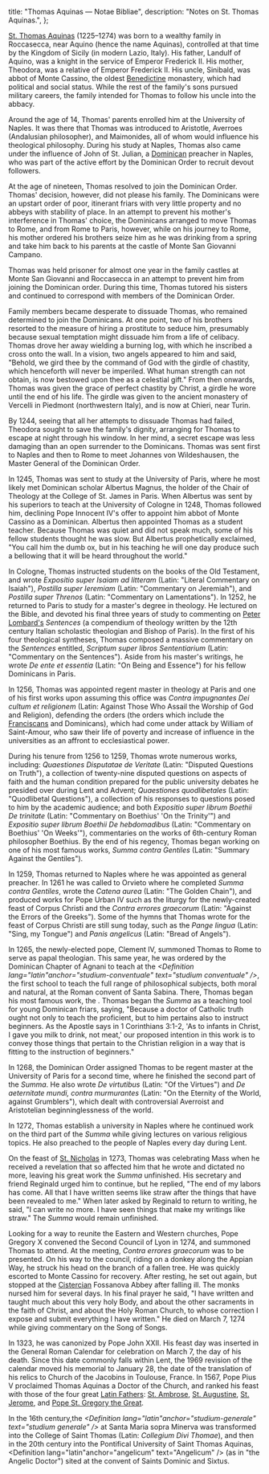   title: "Thomas Aquinas — Notae Bibliae",
  description: "Notes on St. Thomas Aquinas.",
};

<Initial text="Thomas Aquinas" />

[St. Thomas Aquinas](/glossary/names#thomas) (1225–1274) was born to a wealthy family in Roccasecca, near Aquino (hence the name Aquinas), controlled at that time by the Kingdom of Sicily (in modern Lazio, Italy). His father, Landulf of Aquino, was a knight in the service of Emperor Frederick II. His mother, Theodora, was a relative of Emperor Frederick II. His uncle, Sinibald, was abbot of Monte Cassino, the oldest [Benedictine](/people/saints/medieval/benedict-of-nursia) monastery, which had political and social status. While the rest of the family's sons pursued military careers, the family intended for Thomas to follow his uncle into the abbacy.

Around the age of 14, Thomas' parents enrolled him at the University of Naples. It was there that Thomas was introduced to Aristotle, Averroes (Andalusian philosopher), and Maimonides, all of whom would influence his theological philosophy. During his study at Naples, Thomas also came under the influence of John of St. Julian, a [Dominican](/people/saints/medieval/dominic-of-osma) preacher in Naples, who was part of the active effort by the Dominican Order to recruit devout followers.

At the age of nineteen, Thomas resolved to join the Dominican Order. Thomas' decision, however, did not please his family. The Dominicans were an upstart order of poor, itinerant friars with very little property and no abbeys with stability of place. In an attempt to prevent his mother's interference in Thomas' choice, the Dominicans arranged to move Thomas to Rome, and from Rome to Paris, however, while on his journey to Rome, his mother ordered his brothers seize him as he was drinking from a spring and take him back to his parents at the castle of Monte San Giovanni Campano.

Thomas was held prisoner for almost one year in the family castles at Monte San Giovanni and Roccasecca in an attempt to prevent him from joining the Dominican order. During this time, Thomas tutored his sisters and continued to correspond with members of the Dominican Order.

Family members became desperate to dissuade Thomas, who remained determined to join the Dominicans. At one point, two of his brothers resorted to the measure of hiring a prostitute to seduce him, presumably because sexual temptation might dissuade him from a life of celibacy. Thomas drove her away wielding a burning log, with which he inscribed a cross onto the wall. In a vision, two angels appeared to him and said, "Behold, we gird thee by the command of God with the girdle of chastity, which henceforth will never be imperiled. What human strength can not obtain, is now bestowed upon thee as a celestial gift." From then onwards, Thomas was given the grace of perfect chastity by Christ, a girdle he wore until the end of his life. The girdle was given to the ancient monastery of Vercelli in Piedmont (northwestern Italy), and is now at Chieri, near Turin.

By 1244, seeing that all her attempts to dissuade Thomas had failed, Theodora sought to save the family's dignity, arranging for Thomas to escape at night through his window. In her mind, a secret escape was less damaging than an open surrender to the Dominicans. Thomas was sent first to Naples and then to Rome to meet Johannes von Wildeshausen, the Master General of the Dominican Order.

In 1245, Thomas was sent to study at the University of Paris, where he most likely met Dominican scholar Albertus Magnus, the holder of the Chair of Theology at the College of St. James in Paris. When Albertus was sent by his superiors to teach at the University of Cologne in 1248, Thomas followed him, declining Pope Innocent IV's offer to appoint him abbot of Monte Cassino as a Dominican. Albertus then appointed Thomas as a student teacher. Because Thomas was quiet and did not speak much, some of his fellow students thought he was slow. But Albertus prophetically exclaimed, "You call him the dumb ox, but in his teaching he will one day produce such a bellowing that it will be heard throughout the world."

In Cologne, Thomas instructed students on the books of the Old Testament, and wrote *Expositio super Isaiam ad litteram* (Latin: "Literal Commentary on Isaiah"), *Postilla super Ieremiam* (Latin: "Commentary on Jeremiah"), and *Postilla super Threnos* (Latin: "Commentary on Lamentations"). In 1252, he returned to Paris to study for a master's degree in theology. He lectured on the Bible, and devoted his final three years of study to commenting on [Peter Lombard's](/people/scholars/peter-lombard) *Sentences* (a compendium of theology written by the 12th century Italian scholastic theologian and Bishop of Paris). In the first of his four theological syntheses, Thomas composed a massive commentary on the *Sentences* entitled, *Scriptum super libros Sententiarium* (Latin: "Commentary on the Sentences"). Aside from his master's writings, he wrote *De ente et essentia* (Latin: "On Being and Essence") for his fellow Dominicans in Paris.

In 1256, Thomas was appointed regent master in theology at Paris and one of his first works upon assuming this office was *Contra impugnantes Dei cultum et religionem* (Latin: Against Those Who Assail the Worship of God and Religion), defending the <Definition lang="latin" anchor="mendicans" text="mendicant" /> orders (the orders which include the [Franciscans](/people/saints/medieval/francis-of-assisi) and Dominicans), which had come under attack by William of Saint-Amour, who saw their life of poverty and increase of influence in the universities as an affront to ecclesiastical power.

During his tenure from 1256 to 1259, Thomas wrote numerous works, including: *Quaestiones Disputatae de Veritate* (Latin: "Disputed Questions on Truth"), a collection of twenty-nine disputed questions on aspects of faith and the human condition prepared for the public university debates he presided over during Lent and Advent; *Quaestiones quodlibetales* (Latin: "Quodlibetal Questions"), a collection of his responses to questions posed to him by the academic audience; and both *Expositio super librum Boethii De trinitate* (Latin: "Commentary on Boethius' 'On the Trinity'") and *Expositio super librum Boethii De hebdomadibus* (Latin: "Commentary on Boethius' 'On Weeks'"), commentaries on the works of 6th-century Roman philosopher Boethius. By the end of his regency, Thomas began working on one of his most famous works, *Summa contra Gentiles* (Latin: "Summary Against the Gentiles").

In 1259, Thomas returned to Naples where he was appointed as general preacher. In 1261 he was called to Orvieto where he completed *Summa contra Gentiles*, wrote the *Catena aurea* (Latin: "The Golden Chain"), and produced works for Pope Urban IV such as the liturgy for the newly-created feast of Corpus Christi and the *Contra errores graecorum* (Latin: "Against the Errors of the Greeks"). Some of the hymns that Thomas wrote for the feast of Corpus Christi are still sung today, such as the *Pange lingua* (Latin: "Sing, my Tongue") and *Panis angelicus* (Latin: "Bread of Angels").

In 1265, the newly-elected pope, Clement IV, summoned Thomas to Rome to serve as papal theologian. This same year, he was ordered by the Dominican Chapter of Agnani to teach at the *<Definition lang="latin"anchor="studium-conventuale" text="studium conventuale" />*, the first school to teach the full range of philosophical subjects, both moral and natural, at the Roman convent of Santa Sabina. There, Thomas began his most famous work, the *<Definition lang="latin" anchor="summa-theologiae" text="Summa Theologiae" />*. Thomas began the *Summa* as a teaching tool for young Dominican friars, saying, "Because a doctor of Catholic truth ought not only to teach the proficient, but to him pertains also to instruct beginners. As the Apostle says in 1 Corinthians 3:1-2, 'As to infants in Christ, I gave you milk to drink, not meat,' our proposed intention in this work is to convey those things that pertain to the Christian religion in a way that is fitting to the instruction of beginners."

In 1268, the Dominican Order assigned Thomas to be regent master at the University of Paris for a second time, where he finished the second part of the *Summa*. He also wrote *De virtutibus* (Latin: "Of the Virtues") and *De aeternitate mundi, contra murmurantes* (Latin: "On the Eternity of the World, against Grumblers"), which dealt with controversial Averroist and Aristotelian beginninglessness of the world.

In 1272, Thomas establish a university in Naples where he continued work on the third part of the *Summa* while giving lectures on various religious topics. He also preached to the people of Naples every day during Lent.

On the feast of [St. Nicholas](/people/saints/early/nicholas-of-myra) in 1273, Thomas was celebrating Mass when he received a revelation that so affected him that he wrote and dictated no more, leaving his great work the *Summa* unfinished. His secretary and friend Reginald urged him to continue, but he replied, "The end of my labors has come. All that I have written seems like straw after the things that have been revealed to me." When later asked by Reginald to return to writing, he said, "I can write no more. I have seen things that make my writings like straw." The *Summa* would remain unfinished.

Looking for a way to reunite the Eastern and Western churches, Pope Gregory X convened the Second Council of Lyon in 1274, and summoned Thomas to attend. At the meeting, *Contra errores graecorum* was to be presented. On his way to the council, riding on a donkey along the Appian Way, he struck his head on the branch of a fallen tree. He was quickly escorted to Monte Cassino for recovery. After resting, he set out again, but stopped at the [Cistercian](/people/saints/medieval/bernard-of-clairvaux) Fossanova Abbey after falling ill. The monks nursed him for several days. In his final prayer he said, "I have written and taught much about this very holy Body, and about the other sacraments in the faith of Christ, and about the Holy Roman Church, to whose correction I expose and submit everything I have written." He died on March 7, 1274 while giving commentary on the Song of Songs.

In 1323, he was canonized by Pope John XXII. His feast day was inserted in the General Roman Calendar for celebration on March 7, the day of his death. Since this date commonly falls within Lent, the 1969 revision of the calendar moved his memorial to January 28, the date of the translation of his relics to Church of the Jacobins in Toulouse, France. In 1567, Pope Pius V proclaimed Thomas Aquinas a Doctor of the Church, and ranked his feast with those of the four great [Latin Fathers](/people/saints/latin-fathers): [St. Ambrose](/people/saints/latin-fathers/ambrose-of-milan), [St. Augustine](/people/saints/latin-fathers/augustine-of-hippo), [St. Jerome](/people/saints/latin-fathers/jerome-of-stridon), and [Pope St. Gregory the Great](/people/saints/latin-fathers/gregory-the-great).

In the 16th century,the *<Definition lang="latin"anchor="studium-generale" text="studium generale" />* at Santa Maria sopra Minerva was transformed into the College of Saint Thomas (Latin: *Collegium Divi Thomae*), and then in the 20th century into the Pontifical University of Saint Thomas Aquinas, <Definition lang="latin"anchor="angelicum" text="Angelicum" /> (as in "the Angelic Doctor") sited at the convent of Saints Dominic and Sixtus.
